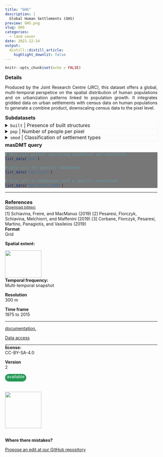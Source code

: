 ```yaml
---
title: "GHS"
description: |
  Global Human Settlements (GHS)
preview: GHS.png
slug: GHS
categories:
  - land cover
date: 2021-12-24
output:
  distill::distill_article:
    highlight_downlit: false
---
```

  
```r
knitr::opts_chunk$set(echo = FALSE)
```

<div style="width=80%;margin-top:0;margin-bottom:0;">
<h3 style="margin-top:5;margin-bottom:5;">Details</h3>
<p align="justify">
Produced by the Joint Research Centre (JRC), this dataset offers a global, multi-temporal perspetice on the spatial distribution of human populations and on urbanization patterns linked to population growth. It integrates gridded data on urban settlements with census data on human populations to generate a combine product, downscaling census data to the pixel level.
</p>

<h3 style="margin-top:5;margin-bottom:5;">Subdatasets</h3>
<details style='cursor:pointer;border: none;box-shadow: 3px 3px 4px #f8f8f8;'>
<summary style="font-size: 16px;">`built` | Presence of built structures</summary>
|content|description|
|-------|-----------|
|value_range|0...1|
</details>
<details style='cursor:pointer;border: none;box-shadow: 3px 3px 4px #f8f8f8;'>
<summary style="font-size: 16px;">`pop` | Number of people per pixel</summary>
|content|description|
|-------|-----------|
|value_range|0...n|
</details>
<details style='cursor:pointer;border: none;box-shadow: 3px 3px 4px #f8f8f8;'>
<summary style="font-size: 16px;">`smod` | Classification of settlement types</summary>
|content|description|
|-------|-----------|
|1|Cities|
|2|Towns and suburbs|
|3|Rural areas|
</details>
<h3 style="margin-top:5;margin-bottom:5;">masDMT query</h3>
<div style="width=80%;margin-top:5;margin-bottom:5;background-color:#777777;">
```r
# data call without specifying subdataset and resolution
list_data("GHS")

# data call for specific subdataset 
list_data("GHS/built")

# data call to subdataset with a specific resolution
list_data("GHS/built/300m")
```
</div>
<hr style="margin-top:0;margin-bottom:0;">
<h3 style="margin-bottom:0;">References</h3>
<p style='margin-top:0;margin-bottom:5;'><a href='https://github.com/macroecology-society/data-catalog/tree/main/_posts/GHS/GHS.bib download=GHS/GHS.bibtex'><small>(Download bibtex)</small></a></p>
[1] Schiavina, Freire, and MacManus (2019)
[2] Pesaresi, Florczyk, Schiavina, Melchiorri, and Maffenini (2019)
[3] Corbane, Florczyk, Pesaresi, Martino, Panagiotis, and Vasileios (2019)
</div>

<aside>
<p style="margin-top:0;margin-bottom:0;">**Format**</p>
<p style="margin-top:0;">Grid</p>
<p style="margin-top:0;">**Spatial extent:**</p>
<img src="GHS_extent.png" width=120, height=90>
<p style="margin-top:0;margin-bottom:0;">**Temporal frequency:**</p>
<p style="margin-top:0;">Multi-temporal snapshot</p>
<p style="margin-top:0;margin-bottom:0;">**Resolution**</p>
<p style="margin-top:0;">300 m</p>
<p style="margin-top:0;margin-bottom:0;">**Time frame**</p>
<p style="margin-top:0;">1975 to 2015</p>
<hr style="margin-top:0;margin-bottom:0;">
<p><p style='margin-top:0;margin-bottom:0;'><a style='margin:0;padding:0;' href='https://ghsl.jrc.ec.europa.eu/datasets.php'>documentation.</a></p></p>
<p><p style='margin-top:0;margin-bottom:0;'><a style='margin:0;padding:0;' href='https://ghsl.jrc.ec.europa.eu/download.php'>Data access</a></p></p>
<hr style="margin-top:0;margin-bottom:0;">
<p style="margin-top:0;margin-bottom:0;">**license:**</p>
<p style="margin-top:0;">CC-BY-SA-4.0</p>
<p style="margin-top:0;margin-bottom:0;">**Version**</p>
<p style="margin-top:0;">2</p>
<p style="margin-top:0;margin-bottom:0;border-radius:15px;vertical-align:middle;text-align:center;background:#229954;color:#ffffff;height:25px;width:70px;">available</p>
<br>
<br>
<img src="https://raw.githubusercontent.com/macroecology-society/masDMT/master/docs/sidebar_credits.png" width="120;">
<br>
<br>
<p style="margin-bottom:0;padding:0;">**Where there  mistakes?**</p>
<p><a href='https://github.com/macroecology-society/data-catalog/tree/main/_posts/GHS/GHS.yml'>Propose an edit at our GitHub repository</a></p>
</aside>
